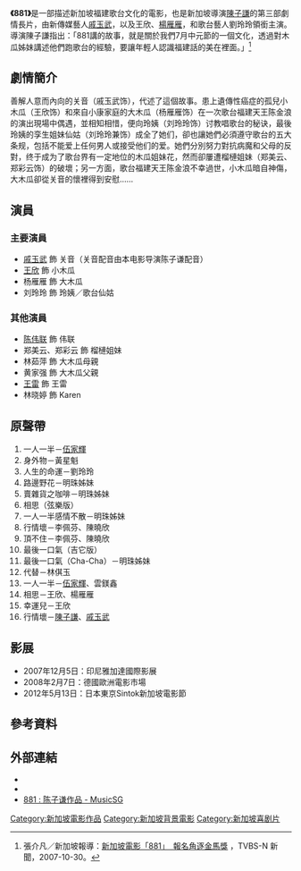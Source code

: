 {{Infobox Film
|片名          = 881 木瓜姐妹花
|電影原名      = 881
|圖像          = 881_2007_Singapore_film.jpg
|圖像說明      = 《881》電影海報
|導演          = [[陳子謙|陳子謙]]
|監製          = 伍世雄、杜万龄、陈佩然<br>谢素艳、杨书德、陈封侦<br>翁蕙心
|製片          = 云晖翔、[[邱金海|邱金海]]<br>何亚发、Mike Wiluan
|編劇          = [[陳子謙|陳子謙]]
|劇本          = 
|故事          = 
|統籌          = 
|主演          = [[戚玉武|戚玉武]]<br>王欣<br>[[楊雁雁|楊雁雁]]<br>劉玲玲
|分級          = {{SIN}}：PG
|副標題        = 
|主題曲        = 
|片頭曲        = 十二蓮花／唱：劉玲玲
|片尾曲        = 一人一半／唱：[[伍家辉|伍家辉]]
|音效          = 
|配樂          = Robert Mackenzie、[[黄韵仁|黄韵仁]]
|攝影          = 劉喜财
|剪輯          = 劉慧琳
|製片商        = 昭玮电影公司
|發行商        = 星霖电影私人有限公司
|上映日期      = {{SIN}}：{{Film date|2007|8|9}}<br>{{JPN}}：2008年8月9日
|發行日期      = 
|片長          = 115 分鐘
|產地          = {{SIN}}
|語言          = [[華語|華語]]、[[英語|英語]]、[[閩南語|閩南語]]、[[粵語|粵語]]
|官方網站      = [http://zhaowei.com/881/ 881 - Zhao Wei Films]
|預算          = 
|票房          = 
|imdb_id     = tt0979847
|續集          = 十二蓮花
}}

'''《881》'''是一部描述新加坡福建歌台文化的電影，也是新加坡導演[[陳子謙|陳子謙]]的第三部劇情長片，由新傳媒藝人[[戚玉武|戚玉武]]，以及王欣、[[楊雁雁|楊雁雁]]，和歌台藝人劉玲玲領銜主演。導演陳子謙指出：「881講的故事，就是關於我們7月中元節的一個文化，透過對木瓜姊妹講述他們跑歌台的經驗，要讓年輕人認識福建話的美在裡面。」<ref>張介凡／新加坡報導：[http://www.tvbs.com.tw/news/news_list.asp?no=aj100920070906194732 新加坡電影「881」　報名角逐金馬獎] {{Wayback|url=http://www.tvbs.com.tw/news/news_list.asp?no=aj100920070906194732 |date=20131015052141 }}，TVBS-N 新聞，2007-10-30。</ref>

==劇情簡介==
善解人意而內向的关音（戚玉武饰），代述了這個故事。患上遺傳性癌症的孤兒小木瓜（王欣饰）和來自小康家庭的大木瓜（杨雁雁饰）在一次歌台福建天王陈金浪的演出現場中偶遇，並相知相惜，便向玲姨（刘玲玲饰）讨教唱歌台的秘诀，最後玲姨的孪生姐妹仙姑（刘玲玲兼饰）成全了她们，卻也讓她們必須遵守歌台的五大条规，包括不能爱上任何男人或接受他们的爱。她們分別努力對抗病魔和父母的反對，终于成为了歌台界有一定地位的木瓜姐妹花，然而卻屢遭榴槤姐妹（郑美云、郑彩云饰）的破壞；另一方面，歌台福建天王陈金浪不幸過世，小木瓜暗自神傷，大木瓜卻從关音的懷裡得到安慰……

==演員==
===主要演員===
*[[戚玉武|戚玉武]] 飾 关音（关音配音由本电影导演陈子谦配音）
*[[王欣_(新加坡演員)|王欣]] 飾 小木瓜
*杨雁雁 飾 大木瓜
*刘玲玲 飾 玲姨／歌台仙姑

===其他演員===
*[[陈伟联|陈伟联]] 飾 伟联
*郑美云、郑彩云 飾 榴槤姐妹
*林茹萍 飾 大木瓜母親
*黄家强 飾 大木瓜父親
*[[王雷_(新加坡)|王雷]] 飾 王雷
*林晓婷 飾 Karen

==原聲帶==
{{Infobox Album
| Name  = 881
| Type  = film
| Cover  = <!-- 檔案已被刪除 881-soundtrack-cd-cover.jpg -->
| Alt  = 《881》電影原聲帶第二版
| Artist  = 
| Released  = 2007年
| Recorded  = 
| Genre = 電影原聲帶
| Length = 37:11
| Label = Funkie Monkies Productions
| Producer = 黃韻仁
| Reviews = 
| Chart position = 
| Certification = *1[[白金唱片|白金]]<ref>[http://www.kkbox.com/tw/tc/album/NJ-xzHz4.9WUpKD0FPlo008l-index.html 881電影原聲帶 - 881電影原聲帶 專輯 - KKBOX]</ref>（新加坡唱片業協會）
}}

#一人一半－[[伍家輝|伍家輝]]
#身外物－黃星魁
#人生的命運－劉玲玲
#路邊野花－明珠姊妹
#賣雜貨之咖啡－明珠姊妹
#相思（弦樂版）
#一人一半感情不散－明珠姊妹
#行情壞－李佩芬、陳曉欣
#頂不住－李佩芬、陳曉欣
#最後一口氣（吉它版）
#最後一口氣（Cha-Cha）－明珠姊妹
#代替－林倛玉
#一人一半－[[伍家輝|伍家輝]]、雲鎂鑫
#相思－王欣、楊雁雁
#幸運兒－王欣
#行情壞－[[陳子謙|陳子謙]]、[[戚玉武|戚玉武]]

==影展==
*2007年12月5日：印尼雅加達國際影展
*2008年2月7日：德國歐洲電影市場
*2012年5月13日：日本東京Sintok新加坡電影節

==參考資料==
{{reflist}}

== 外部連結 ==
*{{imdb title|0979847}}
*{{douban}}
*[https://archive.is/20131015091414/http://music.nl.sg/album/detail.aspx?id=344 881 : 陈子谦作品 - MusicSG]

[[Category:新加坡電影作品|Category:新加坡電影作品]]
[[Category:新加坡背景電影|Category:新加坡背景電影]]
[[Category:新加坡喜剧片|Category:新加坡喜剧片]]